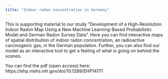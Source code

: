 ```yaml
---
title: "Indoor radon concentration in Germany"
---
```


This is supporting material to our study "Development of a High-Resolution Indoor Radon Map Using a New Machine Learning-Based Probabilistic Model and German Radon Survey Data". Here you can find interactive maps of spatial distribution of indoor radon concentration, an radioactive carcinogenic gas, in the German population. Further, you can also find our model as an interactive tool to get a feeling of what is going on behind the scenes.

You can find the pdf (open access) here: https://ehp.niehs.nih.gov/doi/10.1289/EHP14171
